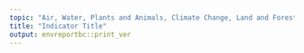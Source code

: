 ```yaml
---
topic: "Air, Water, Plants and Animals, Climate Change, Land and Forests,  Sustainability"
title: "Indicator Title"
output: envreportbc::print_ver
---
```


<!--
Instructions:

If you don't have a bibliography, delete the bibliography line in the YAML header.
If you do have a bibliography, insert the filename. In-text citations are done as:
[@Moe-etal-1999]. End the document with the bibliography heading (e.g., # References).
-->
